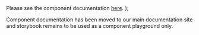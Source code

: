 
  <Subtitle>
    Please see the component documentation <a href={`https://dialtone.dialpad.com/components/${name}.html`}>here</a>.
  </Subtitle>
);

<DocumentationLink name={props.name} />

Component documentation has been moved to our main documentation site and storybook remains to be used as a component playground only.
